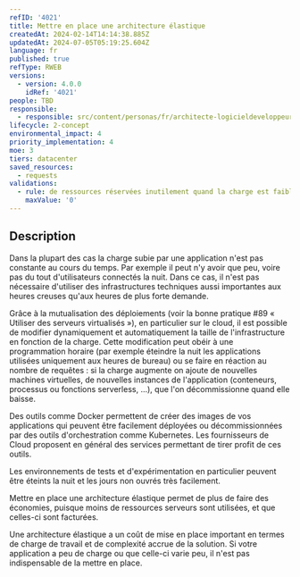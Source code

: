 ```yaml
---
refID: '4021'
title: Mettre en place une architecture élastique
createdAt: 2024-02-14T14:14:38.885Z
updatedAt: 2024-07-05T05:19:25.604Z
language: fr
published: true
refType: RWEB
versions:
  - version: 4.0.0
    idRef: '4021'
people: TBD
responsible:
  - responsible: src/content/personas/fr/architecte-logicieldeveloppeur.mdx
lifecycle: 2-concept
environmental_impact: 4
priority_implementation: 4
moe: 3
tiers: datacenter
saved_resources:
  - requests
validations:
  - rule: de ressources réservées inutilement quand la charge est faible
    maxValue: '0'
---
```


## Description

Dans la plupart des cas la charge subie par une application n'est pas constante au cours du temps. Par exemple il peut
n'y avoir que peu, voire pas du tout d'utilisateurs connectés la nuit. Dans ce cas, il n'est pas nécessaire d'utiliser
des infrastructures techniques aussi importantes aux heures creuses qu'aux heures de plus forte demande.

Grâce à la mutualisation des déploiements (voir la bonne pratique #89 « Utiliser des serveurs virtualisés »),
en particulier sur le cloud, il est possible de modifier dynamiquement et automatiquement
la taille de l'infrastructure en fonction de la charge. Cette modification peut obéir à une programmation horaire (par
exemple éteindre la nuit les applications utilisées uniquement aux heures de bureau) ou se faire en réaction au nombre
de requêtes : si la charge augmente on ajoute de nouvelles machines virtuelles, de nouvelles instances de l'application
(conteneurs, processus ou fonctions serverless, ...), que l'on décommissionne quand elle baisse.

Des outils comme Docker permettent de créer des images de vos applications qui peuvent être facilement déployées ou
décommissionnées par des outils d'orchestration comme Kubernetes. Les fournisseurs de Cloud proposent en général des
services permettant de tirer profit de ces outils.

Les environnements de tests et d'expérimentation en particulier peuvent être éteints la nuit et les jours non ouvrés très facilement.

Mettre en place une architecture élastique permet de plus de faire des économies, puisque moins de ressources serveurs
sont utilisées, et que celles-ci sont facturées.

Une architecture élastique a un coût de mise en place important en termes de charge de travail et de complexité accrue de
la solution. Si votre application a peu de charge ou que celle-ci varie peu, il n'est pas indispensable de la mettre en place.
